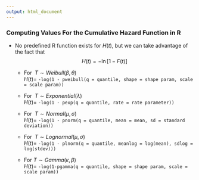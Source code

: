 ```yaml
---
output: html_document
---
```


### Computing Values For the Cumulative Hazard Function in R

- No predefined R function exists for $H(t)$, but we can take advantage of the fact that
$$H(t)=-\ln[1-F(t)]$$ 

    + For $\;T \sim Weibull(\beta,\theta)$<br>$H(t)=$ `-log(1 - pweibull(q = quantile, shape = shape param, scale = scale param))`

    + For $\;T \sim Exponential(\lambda)$<br>$H(t)=$ `-log(1 - pexp(q = quantile, rate = rate parameter))`

    + For $\;T \sim Normal(\mu,\sigma)$<br>$H(t)=$ `-log(1 - pnorm(q = quantile, mean = mean, sd = standard deviation))`

    + For $\;T \sim Lognormal(\mu,\sigma)$<br>$H(t)=$ `-log(1 - plnorm(q = quantile, meanlog = log(mean), sdlog = log(stdev)))`

    + For $T \sim Gamma(\kappa,\beta)$<br>$H(t)=$ `-log(1-pgamma(q = quantile, shape = shape param, scale = scale param))`

